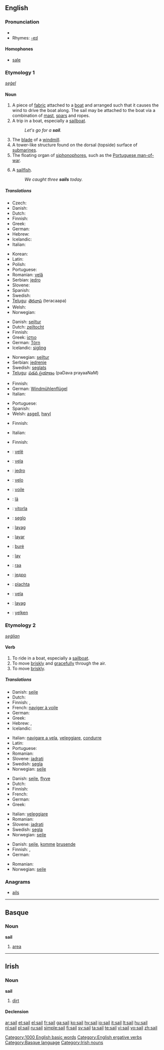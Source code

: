 {{wikipedia}}
{{see|Sail}}
==English==

===Pronunciation===
*{{audio|en-us-sail.ogg|Audio (US)}}
*Rhymes: [[Rhymes:English:-eɪl|-eɪl]]

====Homophones====
*[[sale]]

===Etymology 1===
{{OE.}} ''[[seġel]]''

====Noun====
{{en-noun}}

# A piece of [[fabric]] attached to a [[boat]] and arranged such that it causes the wind to drive the boat along.  The sail may be attached to the boat via a combination of [[mast]], [[spar]]s and ropes.
# A trip in a boat, especially a [[sailboat]].
#: ''Let's go for a '''sail'''.''
# The [[blade]] of a [[windmill]].
# A tower-like structure found on the dorsal (topside) surface of [[submarine]]s.
# The floating organ of [[siphonophore]]s, such as the [[Portuguese man-of-war]].
# {{fishing}} A [[sailfish]].
#: ''We caught three '''sails''' today.''

=====Translations=====
{{trans-top|a piece of fabric attached to a boat}}
* Czech: {{t-|cs|plachta|f}}
* Danish: {{t-|da|sejl|n}}
* Dutch: {{t+|nl|zeil|n}}
* Finnish: {{t+|fi|purje}}
* Greek: {{t+|el|πανί|n|sc=Grek}}
* German: {{t+|de|Segel|n}}
* Hebrew: {{he-translation|מפרש|mifrás}} {{m}}
* Icelandic: {{t+|is|segl|n}}
* Italian: {{t+|it|vela|f}}
{{trans-mid}}
* Korean: {{t|ko|돛|tr=dot}}
* Latin: {{t-|la|velum|n}}
* Polish: {{t+|pl|żagiel|m}}
* Portuguese: {{t+|pt|vela|f}}
* Romanian: [[velă]] {{f}}
* Serbian: [[jedro]] {{n}}
* Slovene: {{t+|sl|jadro|n}}
* Spanish: {{t+|es|vela|f}}
* Swedish: {{t+|sv|segel|n}}
* [[Telugu]]: [[తెరచాప]] (teracaapa)
* Welsh: {{t-|cy|hwyl|xs=Welsh}}
* Norwegian: {{t-|no|seil}}
{{trans-bottom}}

{{trans-top|a trip in a boat}}
* Danish: [[sejltur]] {{c}}
* Dutch: [[zeiltocht]] {{f}}
* Finnish: {{t+|fi|purjehdus}}
* Greek: [[ίστιο]] {{n}}
* German: [[Törn]] {{m}}
* Icelandic: [[sigling]] {{f}}
{{trans-mid}}
* Norwegian: [[seiltur]]
* Serbian: [[jedrenje]]
* Swedish: [[seglats]] {{c}}
* [[Telugu]]: [[పడవ ప్రయాణం]] (paDava prayaaNaM)
{{trans-bottom}}

{{trans-top|the blade of a windmill}}
* Finnish: {{t+|fi|siipi}}
* German: [[Windmühlenflügel]] {{m}}
* Italian: {{t+|it|pala}}
{{trans-mid}}
* Portuguese: {{t-|pt|pá|f}}
* Spanish: {{t-|es|aspa|f}}
* Welsh: [[asgell]], [[hwyl]]
{{trans-bottom}}

{{trans-top|a tower-like structure found on the topside of a submarine}}
* Finnish: {{t+|fi|torni}}
{{trans-mid}}
* Italian: {{t+|it|vela|f}}
{{trans-bottom}}

{{trans-top|floating organ of siphonophores}}
* Finnish: {{t-|fi|uimakello}}
{{trans-mid}}
{{trans-bottom}}

{{checktrans}}
{{trans-top|translations to be checked}}
*{{ttbc|Albanian}}: [[velë]] {{f}}
*{{ttbc|Catalan}}: [[vela]] {{f}}
*{{ttbc|Croatian}}: [[jedro]]
*{{ttbc|Esperanto}}: [[velo]]
*{{ttbc|French}}: [[voile]]
*{{ttbc|Hawaiian}}: [[lā]]
*{{ttbc|Hungarian}}: [[vitorla]]
*{{ttbc|Ido}}: [[seglo]]
*{{ttbc|Ilocano}}: [[layag]]
*{{ttbc|Indonesian}}: [[layar]]
{{trans-mid}}
*{{ttbc|Lithuanian}}: [[burė]]
*{{ttbc|Malagasy}}: [[lay]]
*{{ttbc|Maori}}: [[raa]]
*{{ttbc|Serbian}}: [[једро]] {{n}}
*{{ttbc|Slovak}}: [[plachta]]
*{{ttbc|Spanish}}: [[vela]] {{f}}
*{{ttbc|Tagalog}}: [[layag]]
*{{ttbc|Turkish}}: [[yelken]]
{{trans-bottom}}

===Etymology 2===
{{OE.}} ''[[seġlian]]''

====Verb====
{{en-verb}}

# To ride in a boat, especially a [[sailboat]].
# To move [[briskly]] and [[gracefully]] through the air.
# To move [[briskly]].

=====Translations=====
{{trans-top|to ride in a boat, esp. sailboat}}
* Danish: [[sejle]]
* Dutch: {{t+|nl|zeilen}}
* Finnish: {{t+|fi|purjehtia}}, {{t-|fi|seilata}}
* French: [[naviger à voile]]
* German: {{t+|de|segeln}}
* Greek: {{t+|el|πλέω|sc=Grek}}
* Hebrew: {{he-translation|לשוט|lashút}}, {{he-translation|להפליג|lehaflíg}}
* Icelandic: {{t-|is|sigla}}
{{trans-mid}}
* Italian: [[navigare a vela]], [[veleggiare]], [[condurre]]
* Latin: {{t-|la|navigo|alt=nāvigō}}
* Portuguese: {{t-|pt|velejar}}
* Romanian: {{t-|ro|naviga}}
* Slovene: [[jadrati]]
* Swedish: [[segla]]
* Norwegian: [[seile]]
{{trans-bottom}}

{{trans-top|to move briskly and gracefully through the air}}
* Danish: [[sejle]], [[flyve]]
* Dutch: {{t+|nl|zeilen}}
* Finnish: {{t-|fi|liitää}}
* French: {{t+|fr|voler}}
* German: {{t+|de|segeln}}
* Greek: {{t+|el|αρμενίζω|sc=Grek}}
{{trans-mid}}
* Italian: [[veleggiare]]
* Romanian: {{t-|ro|naviga}}
* Slovene: [[jadrati]]
* Swedish: [[segla]]
* Norwegian: [[seile]]
{{trans-bottom}}

{{trans-top|to move briskly}}
* Danish: [[sejle]], [[komme]] [[bruse]]nde
* Finnish: {{t-|fi|liitää}}, {{t-|fi|kiitää}}
* German: {{t+|de|segeln}}
{{trans-mid}}
* Romanian: {{t-|ro|naviga}}
* Norwegian: [[seile]]
{{trans-bottom}}

===Anagrams===
*[[ails]]

[[Category:1000 English basic words]]
[[Category:English ergative verbs]]

----

==Basque==

===Noun===
'''sail'''

# [[area]]

[[Category:Basque language]]

----

==Irish==

===Noun===
'''sail''' {{f}}

# [[dirt]]

====Declension====
{{ga noun f2 nopl|sa|il|ile}}

[[Category:Irish nouns]]

[[ar:sail]]
[[et:sail]]
[[el:sail]]
[[fr:sail]]
[[ga:sail]]
[[ko:sail]]
[[hy:sail]]
[[io:sail]]
[[it:sail]]
[[lt:sail]]
[[hu:sail]]
[[nl:sail]]
[[pl:sail]]
[[ru:sail]]
[[simple:sail]]
[[fi:sail]]
[[sv:sail]]
[[ta:sail]]
[[te:sail]]
[[vi:sail]]
[[vo:sail]]
[[zh:sail]]